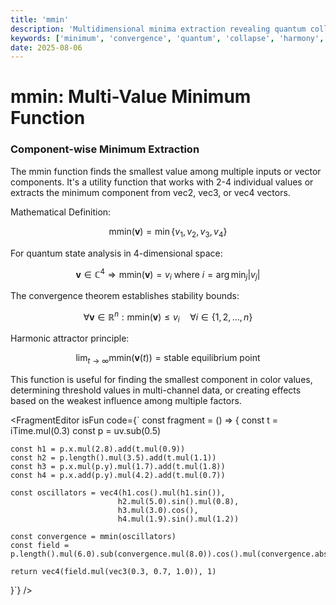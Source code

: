 ```yaml
---
title: 'mmin'
description: 'Multidimensional minima extraction revealing quantum collapse states through harmonic convergence mathematics'
keywords: ['minimum', 'convergence', 'quantum', 'collapse', 'harmony', 'resonance', 'dimensional', 'attractor']
date: 2025-08-06
---
```



# mmin: Multi-Value Minimum Function

### Component-wise Minimum Extraction

The mmin function finds the smallest value among multiple inputs or vector components. It's a utility function that works with 2-4 individual values or extracts the minimum component from vec2, vec3, or vec4 vectors.

Mathematical Definition:

$$\text{mmin}(\mathbf{v}) = \min\{v_1, v_2, v_3, v_4\}$$

For quantum state analysis in 4-dimensional space:

$$\mathbf{v} \in \mathbb{C}^4 \Rightarrow \text{mmin}(\mathbf{v}) = v_i \text{ where } i = \arg\min_j |v_j|$$

The convergence theorem establishes stability bounds:

$$\forall \mathbf{v} \in \mathbb{R}^n: \text{mmin}(\mathbf{v}) \leq v_i \quad \forall i \in \{1,2,\ldots,n\}$$

Harmonic attractor principle:

$$\lim_{t \to \infty} \text{mmin}(\mathbf{v}(t)) = \text{stable equilibrium point}$$

This function is useful for finding the smallest component in color values, determining threshold values in multi-channel data, or creating effects based on the weakest influence among multiple factors.

<FragmentEditor
        isFun
        code={`
const fragment = () => {
	const t = iTime.mul(0.3)
	const p = uv.sub(0.5)
	
	const h1 = p.x.mul(2.8).add(t.mul(0.9))
	const h2 = p.length().mul(3.5).add(t.mul(1.1))
	const h3 = p.x.mul(p.y).mul(1.7).add(t.mul(1.8))
	const h4 = p.x.add(p.y).mul(4.2).add(t.mul(0.7))
	
	const oscillators = vec4(h1.cos().mul(h1.sin()), 
	                        h2.mul(5.0).sin().mul(0.8),
	                        h3.mul(3.0).cos(),
	                        h4.mul(1.9).sin().mul(1.2))
	
	const convergence = mmin(oscillators)
	const field = p.length().mul(6.0).sub(convergence.mul(8.0)).cos().mul(convergence.abs())
	
	return vec4(field.mul(vec3(0.3, 0.7, 1.0)), 1)
}`}
/>
